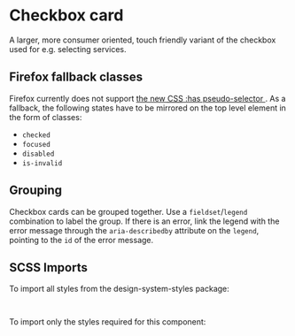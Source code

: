 
<Meta of={CheckboxCardStories} />

# Checkbox card

<div className="lead">
  A larger, more consumer oriented, touch friendly variant of the checkbox used for e.g. selecting
  services.
</div>

<div className="alert alert-info">
  <h2 class="h5">Firefox fallback classes</h2>
  Firefox currently does not support <a href="https://caniuse.com/?search=has">
    the new <abbr title="Cascading Style Sheets">CSS</abbr> :has pseudo-selector
  </a>. As a fallback, the following states have to be mirrored on the top level element in the form
  of classes:
  <ul>
    <li>
      <code>checked</code>
    </li>
    <li>
      <code>focused</code>
    </li>
    <li>
      <code>disabled</code>
    </li>
    <li>
      <code>is-invalid</code>
    </li>
  </ul>
</div>

<Canvas of={CheckboxCardStories.Default} />
<div className="hide-col-default">
  <Controls of={CheckboxCardStories.Default} />
</div>

## Grouping

Checkbox cards can be grouped together. Use a `fieldset`/`legend` combination to label the group. If there is an error, link the legend with the error message through the `aria-describedby` attribute on the `legend`, pointing to the `id` of the error message.

<Canvas of={CheckboxCardStories.Group} />

## SCSS Imports

To import all styles from the design-system-styles package:

```scss
@use '@swisspost/design-system-styles/index.scss';
```

To import only the styles required for this component:

```scss
@use '@swisspost/design-system-styles/basics.scss';
@use '@swisspost/design-system-styles/components/choice-control-card.scss';
```
